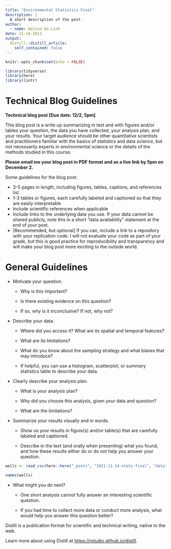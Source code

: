 ```yaml
---
title: "Environmental Statistics Final"
description: |
  A short description of the post.
author:
  - name: Halina Do-Linh
date: 11-14-2021
output:
  distill::distill_article:
    self_contained: false
---
```


```r
knitr::opts_chunk$set(echo = FALSE)
```

```r
library(tidyverse)
library(here)
library(lintr)
```

# Technical Blog Guidelines

**Technical blog post [Due date: 12/2, 5pm]**

This blog post is a write up summarizing in text and with figures and/or tables your question, the data you have collected, your analysis plan, and your results. Your target audience should be other quantitative scientists and practitioners familiar with the basics of statistics and data science, but not necessarily experts in environmental science or the details of the methods studied in this course.

**Please email me your blog post in PDF format and as a live link by 5pm on December 2.**

Some guidelines for the blog post:

-   3-5 pages in length, including figures, tables, captions, and references list
-   1-3 tables or figures, each carefully labeled and captioned so that they are easily interpretable
-   Include scientific references when applicable
-   Include links to the underlying data you use. If your data cannot be shared publicly, note this in a short "data availability" statement at the end of your post.
-   [Recommended, but optional] If you can, include a link to a repository with your replication code. I will not evaluate your code as part of your grade, but this is good practice for reproducibility and transparency and will make your blog post more exciting to the outside world.

# General Guidelines

-   Motivate your question.

    -   Why is this important?

    -   Is there existing evidence on this question?

    -    If so, why is it inconclusive? If not, why not?

-   Describe your data.

    -    Where did you access it? What are its spatial and temporal features?

    -   What are its limitations?

    -   What do you know about the sampling strategy and what biases that may introduce?

    -   If helpful, you can use a histogram, scatterplot, or summary statistics table to describe your data.

-   Clearly describe your analysis plan.

    -   What is your analysis plan?

    -   Why did you choose this analysis, given your data and question?

    -   What are the limitations?

-   Summarize your results visually and in words.

    -   Show us your results in figure(s) and/or table(s) that are carefully labeled and captioned.

    -   Describe in the text (and orally when presenting) what you found, and how these results either do or do not help you answer your question.
    
    
```r
wells <- read_csv(here::here("_posts", "2021-11-14-stats-final", "data", "08_CA_AK.csv"))
```

```r
names(wells)
```



-   What might you do next?

    -   One short analysis cannot fully answer an interesting scientific question.

    -   If you had time to collect more data or conduct more analysis, what would help you answer this question better?

Distill is a publication format for scientific and technical writing, native to the web.

Learn more about using Distill at <https://rstudio.github.io/distill>.
